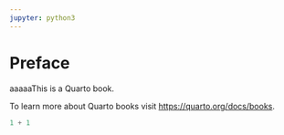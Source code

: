 ```yaml
---
jupyter: python3
---
```


# Preface {.unnumbered}

aaaaaThis is a Quarto book.

To learn more about Quarto books visit <https://quarto.org/docs/books>.

```python
1 + 1
```

